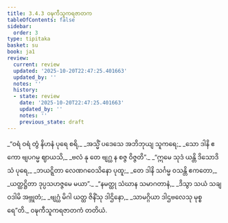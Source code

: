 ```yaml
---
title: 3.4.3 ဝဍ္ဎကီသူကရဇာတက
tableOfContents: false
sidebar:
  order: 3
type: tipitaka
basket: su
book: ja1
review:
  current: review
  updated: '2025-10-20T22:47:25.401663'
  updated_by: ''
  notes: ''
  history:
  - state: review
    date: '2025-10-20T22:47:25.401663'
    updated_by: ''
    notes: ''
    previous_state: draft
---
```



<DynamicBreadcrumb />


<ReviewStatus review={frontmatter.review} showDetails={true} />

<HypothesisAnnotation frontmatter={frontmatter} />

<Division number="97" book="ja1" e="ch" v="22" p="84">

<Paragraph number="804" type="verses" book="ja1">
_“ဝရံ ဝရံ တွံ နိဟနံ ပုရေ စရိ,_  
_အသ္မိံ ပဒေသေ အဘိဘုယျ သူကရေ;_  
_သော ဒါနိ ဧကော ဗျပဂမ္မ ဈာယသိ,_  
_ဗလံ နု တေ ဗျဂ္ဃ န စဇ္ဇ ဝိဇ္ဇတိ”._  

</Paragraph>

</Division>
<Division number="98" book="ja1" e="ch" v="22" p="85">

<Paragraph number="805" type="verses" book="ja1">
_“ဣမေ သုဒံ ယန္တိ ဒိသောဒိသံ ပုရေ,_  
_ဘယဋ္ဋိတာ လေဏဂဝေသိနော ပုထူ;_  
_တေ ဒါနိ သင်္ဂမ္မ ဝသန္တိ ဧကတော,_  
_ယတ္ထဋ္ဌိတာ ဒုပ္ပသဟဇ္ဇမေ မယာ”._  

</Paragraph>

</Division>
<Division number="99" book="ja1" e="ch" v="22" p="85">

<Paragraph number="806" type="verses" book="ja1">
_“နမတ္ထု သံဃာန သမာဂတာနံ,_  
_ဒိသွာ သယံ သချ ဝဒါမိ အဗ္ဘုတံ;_  
_ဗျဂ္ဃံ မိဂါ ယတ္ထ ဇိနိံသု ဒါဌိနော,_  
_သာမဂ္ဂိယာ ဒါဌဗလေသု မုစ္စရေ”တိ._  


</Paragraph>
</Division>

<Paragraph number="807" type="center" book="ja1">
ဝဍ္ဎကီသူကရဇာတကံ တတိယံ.
</Paragraph>